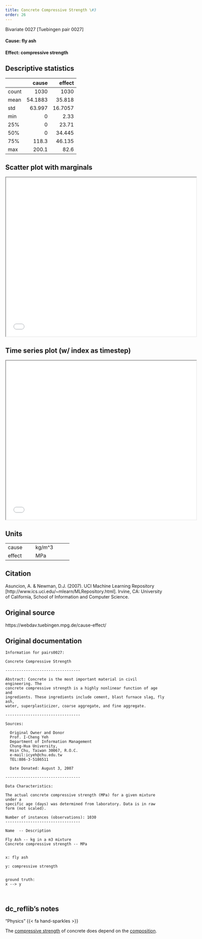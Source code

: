 ```yaml
---
title: Concrete Compressive Strength \#3
order: 26
---
```


Bivariate 0027  [Tuebingen pair 0027]

#### **Cause**: fly ash
#### **Effect**: compressive strength

## Descriptive statistics
|       |     cause |    effect |
|:------|----------:|----------:|
| count | 1030      | 1030      |
| mean  |   54.1883 |   35.818  |
| std   |   63.997  |   16.7057 |
| min   |    0      |    2.33   |
| 25%   |    0      |   23.71   |
| 50%   |    0      |   34.445  |
| 75%   |  118.3    |   46.135  |
| max   |  200.1    |   82.6    |

## Scatter plot with marginals

```{=html}
<iframe width=600 height=500 src="plots/scatter_0027.html"></iframe>
```

## Time series plot (w/ index as timestep)

```{=html}
<iframe width=600 height=500 src="plots/series_0027.html"></iframe>
```

## Units
+----------+-----------------+
| cause    | kg/m^3          |
+----------+-----------------+
| effect   | MPa             |
+----------+-----------------+


## Citation
Asuncion, A. & Newman, D.J. (2007).
UCI Machine Learning Repository [http://www.ics.uci.edu/~mlearn/MLRepository.html].
Irvine, CA: University of California, School of Information and Computer Science.

## Original source
https://webdav.tuebingen.mpg.de/cause-effect/

## Original documentation
```
Information for pairs0027:

Concrete Compressive Strength 

---------------------------------

Abstract: Concrete is the most important material in civil engineering. The 
concrete compressive strength is a highly nonlinear function of age and 
ingredients. These ingredients include cement, blast furnace slag, fly ash, 
water, superplasticizer, coarse aggregate, and fine aggregate.

---------------------------------

Sources: 

  Original Owner and Donor
  Prof. I-Cheng Yeh
  Department of Information Management 
  Chung-Hua University, 
  Hsin Chu, Taiwan 30067, R.O.C.
  e-mail:icyeh@chu.edu.tw
  TEL:886-3-5186511

  Date Donated: August 3, 2007
 
---------------------------------

Data Characteristics:
    
The actual concrete compressive strength (MPa) for a given mixture under a 
specific age (days) was determined from laboratory. Data is in raw form (not scaled). 

Number of instances (observations): 1030
---------------------------------

Name  -- Description

Fly Ash -- kg in a m3 mixture 
Concrete compressive strength -- MPa 


x: fly ash

y: compressive strength


ground truth:
x --> y



```

## dc_reflib's notes
::: {.callout-note title="Operational Causality"}
"Physics" {{< fa hand-sparkles >}} 

The [compressive strength](https://en.wikipedia.org/wiki/Compressive_strength) of concrete does depend on the [composition](https://en.wikipedia.org/wiki/Concrete).
:::